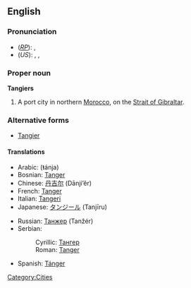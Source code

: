 ==English==

===Pronunciation===
*(''[[RP]]''): {{IPAchar|/tænˈdʒɪəz/}}, {{SAMPA|/t{n"dZI@z/}}
*(''US''): {{AHD|tănjîrzʹ}}, {{IPAchar|/tænˈdʒɪrz/}}, {{SAMPA|/t{n"dZIrz/}}

===Proper noun===
{{wikipedia}}
'''Tangiers'''

#A port city in northern [[Morocco]], on the [[Strait of Gibraltar]].

===Alternative forms===
*[[Tangier]]

====Translations====
{{top}}
*Arabic: {{ARchar|[[طنجة]]}} (ŧánja) {{f}}
*Bosnian: [[Tanger#Bosnian|Tanger]] {{m}}
*Chinese: [[丹吉尔]] (Dānjí’ěr)
*French: [[Tanger#French|Tanger]]
*Italian: [[Tangeri]] {{f}}
*Japanese: [[タンジール]] (Tanjīru)
{{mid}}
*Russian: [[Танжер]] (Tanžér) {{m}}
*Serbian:
*:Cyrillic: [[Тангер#Serbian|Тангер]] {{m}}
*:Roman: [[Tanger#Serbian|Tanger]] {{m}}
*Spanish: [[Tánger]] {{m}}
{{bottom}}

[[Category:Cities]]